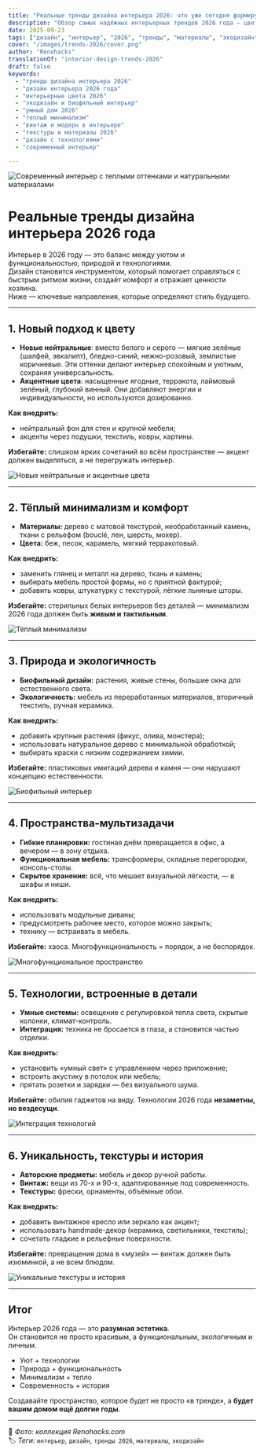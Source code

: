 ```yaml
---
title: "Реальные тренды дизайна интерьера 2026: что уже сегодня формирует стиль"
description: "Обзор самых надёжных интерьерных трендов 2026 года — цвета, материалы, функциональность и технологии в основе."
date: 2025-09-23
tags: ["дизайн", "интерьер", "2026", "тренды", "материалы", "экодизайн", "новинки"]
cover: "/images/trends-2026/cover.png"
author: "Renohacks"
translationOf: "interior-design-trends-2026"
draft: false
keywords:
  - "тренды дизайна интерьера 2026"
  - "дизайн интерьера 2026 года"
  - "интерьерные цвета 2026"
  - "экодизайн и биофильный интерьер"
  - "умный дом 2026"
  - "теплый минимализм"
  - "винтаж и модерн в интерьере"
  - "текстуры и материалы 2026"
  - "дизайн с технологиями"
  - "современный интерьер"

---
```


![Современный интерьер с теплыми оттенками и натуральными материалами](/images/trends-2026/cover.png "Интерьер 2026 года — баланс технологий и уюта")

# Реальные тренды дизайна интерьера 2026 года

Интерьер в 2026 году — это баланс между уютом и функциональностью, природой и технологиями.  
Дизайн становится инструментом, который помогает справляться с быстрым ритмом жизни, создаёт комфорт и отражает ценности хозяина.  
Ниже — ключевые направления, которые определяют стиль будущего.

---

## 1. Новый подход к цвету

- **Новые нейтральные**: вместо белого и серого — мягкие зелёные (шалфей, эвкалипт), бледно-синий, нежно-розовый, землистые коричневые. Эти оттенки делают интерьер спокойным и уютным, сохраняя универсальность.
- **Акцентные цвета**: насыщенные ягодные, терракота, лаймовый зелёный, глубокий винный. Они добавляют энергии и индивидуальности, но используются дозированно.

**Как внедрить:**
- нейтральный фон для стен и крупной мебели;
- акценты через подушки, текстиль, ковры, картины.

**Избегайте:** слишком ярких сочетаний во всём пространстве — акцент должен выделяться, а не перегружать интерьер.

![Новые нейтральные и акцентные цвета](/images/trends-2026/colors.png "Современная палитра 2026 года — от природных до акцентных тонов")

---

## 2. Тёплый минимализм и комфорт

- **Материалы:** дерево с матовой текстурой, необработанный камень, ткани с рельефом (bouclé, лен, шерсть, мохер).
- **Цвета:** беж, песок, карамель, мягкий терракотовый.

**Как внедрить:**
- заменить глянец и металл на дерево, ткань и камень;
- выбирать мебель простой формы, но с приятной фактурой;
- добавить ковры, штукатурку с текстурой, лёгкие льняные шторы.

**Избегайте:** стерильных белых интерьеров без деталей — минимализм 2026 года должен быть **живым и тактильным**.

![Тёплый минимализм](/images/trends-2026/warm-minimalism.png "Пример теплого минимализма в интерьере")

---

## 3. Природа и экологичность

- **Биофильный дизайн:** растения, живые стены, большие окна для естественного света.
- **Экологичность:** мебель из переработанных материалов, вторичный текстиль, ручная керамика.

**Как внедрить:**
- добавить крупные растения (фикус, олива, монстера);
- использовать натуральное дерево с минимальной обработкой;
- выбирать краски с низким содержанием химии.

**Избегайте:** пластиковых имитаций дерева и камня — они нарушают концепцию естественности.

![Биофильный интерьер](/images/trends-2026/biophilic.png "Интерьер, вдохновлённый природой")

---

## 4. Пространства-мультизадачи

- **Гибкие планировки:** гостиная днём превращается в офис, а вечером — в зону отдыха.
- **Функциональная мебель:** трансформеры, складные перегородки, консоль-столы.
- **Скрытое хранение:** всё, что мешает визуальной лёгкости, — в шкафы и ниши.

**Как внедрить:**
- использовать модульные диваны;
- предусмотреть рабочее место, которое можно закрыть;
- технику — встраивать в мебель.

**Избегайте:** хаоса. Многофункциональность = порядок, а не беспорядок.

![Многофункциональное пространство](/images/trends-2026/multifunctional.png "Пример адаптивного интерьера")

---

## 5. Технологии, встроенные в детали

- **Умные системы:** освещение с регулировкой тепла света, скрытые колонки, климат-контроль.
- **Интеграция:** техника не бросается в глаза, а становится частью отделки.

**Как внедрить:**
- установить «умный свет» с управлением через приложение;
- встроить акустику в потолок или мебель;
- прятать розетки и зарядки — без визуального шума.

**Избегайте:** обилия гаджетов на виду. Технологии 2026 года **незаметны, но вездесущи**.

![Интеграция технологий](/images/trends-2026/smart-tech.png "Современные технологии в интерьере")

---

## 6. Уникальность, текстуры и история

- **Авторские предметы:** мебель и декор ручной работы.
- **Винтаж:** вещи из 70-х и 90-х, адаптированные под современность.
- **Текстуры:** фрески, орнаменты, объёмные обои.

**Как внедрить:**
- добавить винтажное кресло или зеркало как акцент;
- использовать handmade-декор (керамика, светильники, текстиль);
- сочетать гладкие и рельефные поверхности.

**Избегайте:** превращения дома в «музей» — винтаж должен быть изюминкой, а не всем блюдом.

![Уникальные текстуры и история](/images/trends-2026/vintage.png "Сочетание старого и нового в интерьере")

---

##  Итог

Интерьер 2026 года — это **разумная эстетика**.  
Он становится не просто красивым, а функциональным, экологичным и личным.

- Уют + технологии
- Природа + функциональность
- Минимализм + тепло
- Современность + история

Создавайте пространство, которое будет не просто «в тренде», а **будет вашим домом ещё долгие годы**.

---

📸 *Фото: коллекция Renohacks.com*  
🏷️ *Теги:* `интерьер`, `дизайн`, `тренды 2026`, `материалы`, `экодизайн`
